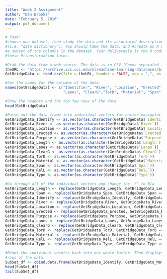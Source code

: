 ```yaml
---
title: "Week 2 Assignment"
author: "Dan Brooks"
date: "February 5, 2016"
output: pdf_document
---
```


```r
# Task:
#choose one dataset, then study the data and its associated description of the data 
#(i.e. "data dictionary"). You should take the data, and #create an R data frame with 
#a subset of the columns in the dataset. Your deliverable is the R code to perform 
#these #transformation tasks. 
```


```r
#Grab the data from a web source. The data is in CSV (Comma separated format)
theURL <- "https://archive.ics.uci.edu/ml/machine-learning-databases/bridges/bridges.data.version2"
GetBridgeData <- read.csv(file = theURL, header = FALSE, sep = ",", as.is = TRUE)

#Set the names for the columns of the data.
names(GetBridgeData) <- c("Identifier", "River", "Location", "Erected", "Purpose", "Length",
                          "Lanes", "ClearG","TorD", "Material", "Span", "RelL", "Type")

#Show the headers and the top few rows of the data
head(GetBridgeData)
```

```r
#Parse out the data frame into individual vectors for easier manipulation
GetBridgeData_Identify <- as.vector(as.character(GetBridgeData$`Identifier`))
GetBridgeData_River <- as.vector(as.character(GetBridgeData$`River`))
GetBridgeData_Location <- as.vector(as.character(GetBridgeData$`Location`))
GetBridgeData_Erected <- as.vector(as.character(GetBridgeData$`Erected`))
GetBridgeData_Purpose <- as.vector(as.character(GetBridgeData$`Purpose`))
GetBridgeData_Length <- as.vector(as.character(GetBridgeData$`Length`))
GetBridgeData_Lanes <- as.vector(as.character(GetBridgeData$`Lanes`))
GetBridgeData_ClearG <- as.vector(as.character(GetBridgeData$`ClearG`))
GetBridgeData_TorD <- as.vector(as.character(GetBridgeData$`TorD`))
GetBridgeData_Material <- as.vector(as.character(GetBridgeData$`Material`))
GetBridgeData_Span <- as.vector(as.character(GetBridgeData$`Span`))
GetBridgeData_RelL <- as.vector(as.character(GetBridgeData$`RelL`))
GetBridgeData_Type <- as.vector(as.character(GetBridgeData$`Type`))
```

```r
#Go through all of the individual vectors and change the '?' to N/a
GetBridgeData_Length <- replace(GetBridgeData_Length, GetBridgeData_Length == '?', 'N/a')
GetBridgeData_Span <- replace(GetBridgeData_Span, GetBridgeData_Span == '?', 'N/a')
GetBridgeData_Identify <- replace(GetBridgeData_Identify, GetBridgeData_Identify == '?', 'N/a')
GetBridgeData_River <- replace(GetBridgeData_River, GetBridgeData_River == '?', 'N/a')
GetBridgeData_Location <- replace(GetBridgeData_Location, GetBridgeData_Location == '?', 'N/a')
GetBridgeData_Erected <- replace(GetBridgeData_Erected, GetBridgeData_Erected == '?', 'N/a')
GetBridgeData_Purpose <- replace(GetBridgeData_Purpose, GetBridgeData_Purpose == '?', 'N/a')
GetBridgeData_Lanes <- replace(GetBridgeData_Lanes, GetBridgeData_Lanes == '?', 'N/a')
GetBridgeData_ClearG <- replace(GetBridgeData_ClearG, GetBridgeData_ClearG == '?', 'N/a')
GetBridgeData_TorD <- replace(GetBridgeData_TorD, GetBridgeData_TorD == '?', 'N/a')
GetBridgeData_Material <- replace(GetBridgeData_Material, GetBridgeData_Material == '?', 'N/a')
GetBridgeData_RelL <- replace(GetBridgeData_RelL, GetBridgeData_RelL == '?', 'N/a')
GetBridgeData_Type <- replace(GetBridgeData_Type, GetBridgeData_Type == '?', 'N/a')
```

```r
#Binds the individual vecotrs back into one whole factor. Then displays the top and bottom
#rows of the data.
SubSet_df <- cbind.data.frame(GetBridgeData_Identify, GetBridgeData_Material, GetBridgeData_Lanes)
head(SubSet_df)
tail(SubSet_df)
```

